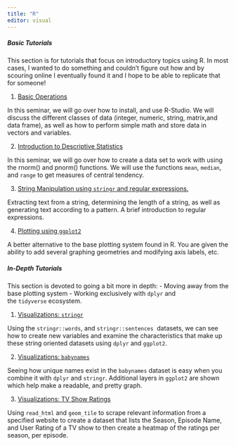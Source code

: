 ```yaml
---
title: "R"
editor: visual
---
```


##### **Basic Tutorials**

This section is for tutorials that focus on introductory topics using R. In most cases, I wanted to do something and couldn't figure out how and by scouring online I eventually found it and I hope to be able to replicate that for someone!

1.  [Basic Operations](basictut.qmd)

In this seminar, we will go over how to install, and use R-Studio. We will discuss the different classes of data (integer, numeric, string, matrix,and data frame), as well as how to perform simple math and store data in vectors and variables.

2.  [Introduction to Descriptive Statistics](descript.qmd)

In this seminar, we will go over how to create a data set to work with using the rnorm() and pnorm() functions. We will use the functions `mean`, `median`, and `range` to get measures of central tendency.

3.  [String Manipulation using `stringr` and regular expressions.](string.qmd)

Extracting text from a string, determining the length of a string, as well as generating text according to a pattern. A brief introduction to regular expressions.

4.  [Plotting using `ggplot2`](gg.qmd)

A better alternative to the base plotting system found in R. You are given the ability to add several graphing geometries and modifying axis labels, etc.

##### **In-Depth Tutorials**

This section is devoted to going a bit more in depth: - Moving away from the base plotting system - Working exclusively with `dplyr` and the `tidyverse` ecosystem.

1.  [Visualizations: `stringr`](vis1.qmd)

Using the `stringr::words`, and `stringr::sentences`  datasets, we can see how to create new variables and examine the characteristics that make up these string oriented datasets using `dplyr` and `ggplot2`.

2.  [Visualizations: `babynames`](baby.qmd)

Seeing how unique names exist in the `babynames` dataset is easy when you combine it with `dplyr` and `stringr`. Additional layers in `ggplot2` are shown which help make a readable, and pretty graph.

3.  [Visualizations: TV Show Ratings](scrape.qmd)

Using `read_html` and `geom_tile` to scrape relevant information from a specified website to create a dataset that lists the Season, Episode Name, and User Rating of a TV show to then create a heatmap of the ratings per season, per episode.
